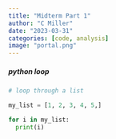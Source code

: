 ```yaml
---
title: "Midterm Part 1"
author: "C Miller"
date: "2023-03-31"
categories: [code, analysis]
image: "portal.png"
---
```


##### python loop

```python


# loop through a list

my_list = [1, 2, 3, 4, 5,]

for i in my_list:
  print(i)
```
